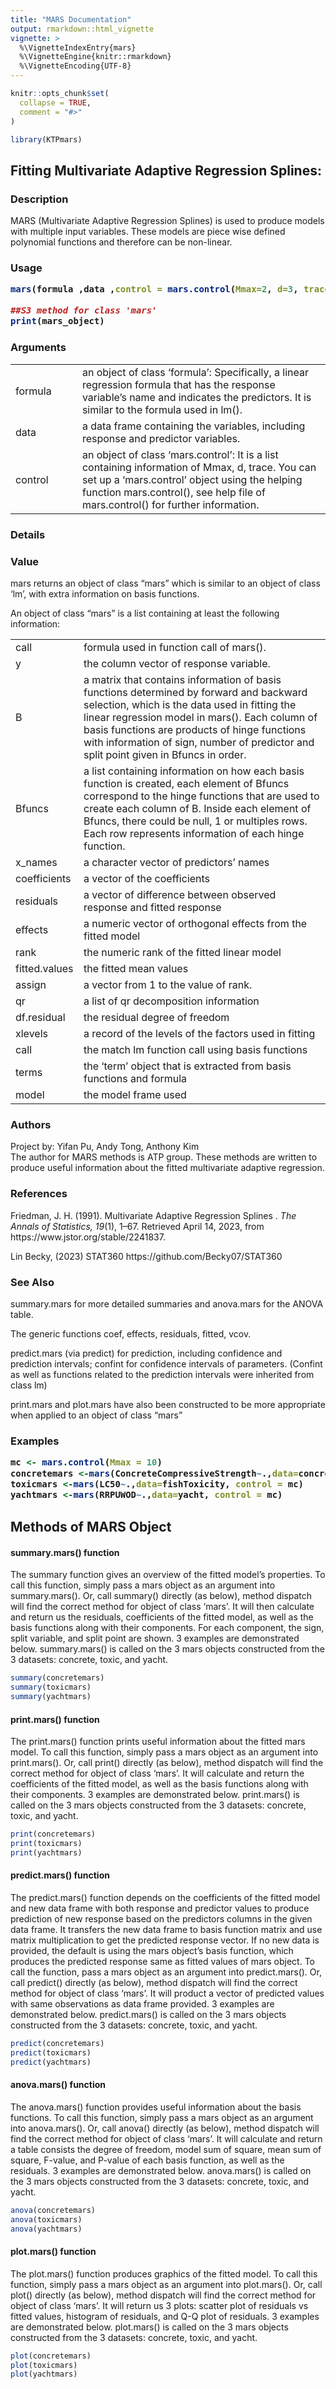 ```yaml
---
title: "MARS Documentation"
output: rmarkdown::html_vignette
vignette: >
  %\VignetteIndexEntry{mars}
  %\VignetteEngine{knitr::rmarkdown}
  %\VignetteEncoding{UTF-8}
---
```


```r
knitr::opts_chunk$set(
  collapse = TRUE,
  comment = "#>"
)
```

```r
library(KTPmars)
```

<p>

<h2>Fitting Multivariate Adaptive Regression Splines:

<h3> Description </h2>
<p> MARS (Multivariate Adaptive Regression Splines) is used to produce models with multiple input variables. These models are piece wise defined polynomial functions and therefore can be non-linear.

<h3> Usage
```r
mars(formula ,data ,control = mars.control(Mmax=2, d=3, trace=FALSE))

##S3 method for class 'mars'
print(mars_object)
```
<h3> Arguments </h2>

|               |                                                   | 
| :-------------|:--------------------------------------------------| 
| formula     | an object of class 'formula': Specifically, a linear regression formula that has the response variable's name and indicates the predictors. It is similar to the formula used in lm(). | 
| data        | a data frame containing the variables, including response and predictor variables. |  
| control | an object of class 'mars.control': It is a list containing information of Mmax, d, trace. You can set up a 'mars.control' object using the helping function mars.control(), see help  file of mars.control() for further information. |  

<h3> Details

<h3> Value </h2>
mars returns an object of class "mars" which is similar to an object of class 'lm', with extra information on basis functions.

An object of class "mars" is a list containing at least the following information:

|               |                                                   | 
| :-------------|:--------------------------------------------------| 
| call |formula used in function call of mars(). |
| y | the column vector of response variable. |
| B | a matrix that contains information of basis functions determined by forward and backward selection, which is the data used in fitting the linear regression model in mars(). Each column of basis functions are products of hinge functions with information of sign, number of predictor and split point given in Bfuncs in order.|
| Bfuncs | a list containing information on how each basis function is created, each element of Bfuncs correspond to the hinge functions that are used to create each column of B. Inside each element of Bfuncs, there could be null, 1 or multiples rows. Each row represents information of each hinge function. |
|x_names | a character vector of predictors' names |
|coefficients|a vector of the coefficients|
|residuals|a vector of difference between observed response and fitted response |
|effects|a numeric vector of orthogonal effects from the fitted model|
|rank |the numeric rank of the fitted linear model|
|fitted.values|the fitted mean values|
|assign|a vector from 1 to the value of rank.|
|qr|a list of qr decomposition information|
|df.residual|the residual degree of freedom|
|xlevels|a record of the levels of the factors used in fitting|
|call|the match lm function call using basis functions|
|terms|the 'term' object that is extracted from basis functions and formula|
|model|the model frame used|






<h3> Authors </h2>
Project by: Yifan Pu, Andy Tong, Anthony Kim  
The author for MARS methods is ATP group. These methods are written to produce useful information about the fitted multivariate adaptive regression.

<h3> References </h2>

Friedman, J. H. (1991). Multivariate Adaptive Regression Splines . *The Annals of Statistics, 19*(1), 1–67. Retrieved April 14, 2023, from https://www.jstor.org/stable/2241837. 

Lin Becky, (2023) STAT360
https://github.com/Becky07/STAT360


<h3> See Also </h2>
summary.mars for more detailed summaries and anova.mars for the ANOVA table.

The generic functions coef, effects, residuals, fitted, vcov.

predict.mars (via predict) for prediction, including confidence and prediction intervals; confint for confidence intervals of parameters.
(Confint as well as functions related to the prediction intervals were inherited from class lm)

print.mars and plot.mars have also been constructed to be more appropriate when applied to an object of class "mars"

<h3> Examples



```r
mc <- mars.control(Mmax = 10)
concretemars <-mars(ConcreteCompressiveStrength~.,data=concrete,control = mc)
toxicmars <-mars(LC50~.,data=fishToxicity, control = mc)
yachtmars <-mars(RRPUWOD~.,data=yacht, control = mc)
```

<h2>Methods of MARS Object</h2>


<h4>summary.mars() function</h2>

<p>The summary function gives an overview of the fitted model's properties. To call this function, simply pass a mars object as an argument into summary.mars(). Or, call summary() directly (as below), method dispatch will find the correct method for object of class 'mars'. It will then calculate and return us the residuals, coefficients of the fitted model, as well as the basis functions along with their components. For each component, the sign, split variable, and split point are shown. 3 examples are demonstrated below. summary.mars() is called on the 3 mars objects constructed from the 3 datasets: concrete, toxic, and yacht.

```r
summary(concretemars)
summary(toxicmars)
summary(yachtmars)
```

<h4>print.mars() function</h2>

<p>The print.mars() function prints useful information about the fitted mars model. To call this function, simply pass a mars object as an argument into print.mars(). Or, call print() directly (as below), method dispatch will find the correct method for object of class 'mars'. It will calculate and return the coefficients of the fitted model, as well as the basis functions along with their components. 3 examples are demonstrated below. print.mars() is called on the 3 mars objects constructed from the 3 datasets: concrete, toxic, and yacht.
```r
print(concretemars)
print(toxicmars)
print(yachtmars)
```


<h4>predict.mars() function</h2>

<p>The predict.mars() function depends on the coefficients of the fitted model and new data frame with both response and predictor values to produce prediction of new response based on the predictors columns in the given data frame. It transfers the new data frame to basis function matrix and use matrix multiplication to get the predicted response vector. If no new data is provided, the default is using the mars object's basis function, which produces the predicted response same as fitted values of mars object. To call the function, pass a mars object as an argument into predict.mars(). Or, call predict() directly (as below), method dispatch will find the correct method for object of class 'mars'. It will product a vector of predicted values with same observations as data frame provided. 3 examples are demonstrated below. predict.mars() is called on the 3 mars objects constructed from the 3 datasets: concrete, toxic, and yacht.
```r
predict(concretemars)
predict(toxicmars)
predict(yachtmars)
```


<h4>anova.mars() function</h2>

<p>The anova.mars() function provides useful information about the basis functions. To call this function, simply pass a mars object as an argument into anova.mars(). Or, call anova() directly (as below), method dispatch will find the correct method for object of class 'mars'. It will calculate and return a table consists the degree of freedom, model sum of square, mean sum of square, F-value, and P-value of each basis function, as well as the residuals. 3 examples are demonstrated below. anova.mars() is called on the 3 mars objects constructed from the 3 datasets: concrete, toxic, and yacht.

```r
anova(concretemars)
anova(toxicmars)
anova(yachtmars)
```

<p>

<h4>plot.mars() function</h2>

<p>The plot.mars() function produces graphics of the fitted model. To call this function, simply pass a mars object as an argument into plot.mars(). Or, call plot() directly (as below), method dispatch will find the correct method for object of class 'mars'. It will return us 3 plots: scatter plot of residuals vs fitted values, histogram of residuals, and Q-Q plot of residuals. 3 examples are demonstrated below. plot.mars() is called on the 3 mars objects constructed from the 3 datasets: concrete, toxic, and yacht.
```r
plot(concretemars)
plot(toxicmars)
plot(yachtmars)
```
